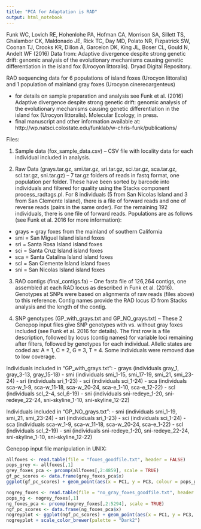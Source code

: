 ```yaml
---
title: "PCA for Adaptation is RAD"
output: html_notebook
---
```


Funk WC, Lovich RE, Hohenlohe PA, Hofman CA, Morrison SA, Sillett TS, Ghalambor CK, Maldonado JE, Rick TC, Day MD, Polato NR, Fizpatrick SW, Coonan TJ, Crooks KR, Dillon A, Garcelon DK, King JL, Boser CL, Gould N, Andelt WF (2016) Data from: Adaptive divergence despite strong genetic drift: genomic analysis of the evolutionary mechanisms causing genetic differentiation in the island fox (Urocyon littoralis). Dryad Digital Repository. 

RAD sequencing data for 6 populations of island foxes (Urocyon littoralis) and 1 population of mainland gray foxes (Urocyon cinereoargenteus)

- for details on sample preparation and analysis see
Funk et al. (2016) Adaptive divergence despite strong genetic drift: genomic analysis of the evolutionary mechanisms causing genetic differentiation in the island fox (Urocyon littoralis).  Molecular Ecology, in press.
- final manuscript and other information available at:
http://wp.natsci.colostate.edu/funklab/w-chris-funk/publications/

Files:

1) Sample data (fox_sample_data.csv)
-- CSV file with locality data for each individual included in analysis.


2) Raw Data (grays.tar.gz, smi.tar.gz, sri.tar.gz, sci.tar.gz, sca.tar.gz, scl.tar.gz, sni.tar.gz)
-- 7 tar.gz folders of reads in fastq format, one population per folder.  These have been sorted by barcode into individuals and filtered for quality using the Stacks component process_radtags.pl.  For 8 individuals (5 from San Nicolas Island and 3 from San Clemente Island), there is a file of forward reads and one of reverse reads (pairs in the same order).  For the remaining 192 individuals, there is one file of forward reads. Populations are as follows (see Funk et al. 2016 for more information):

- grays = gray foxes from the mainland of southern California
- smi = San Miguel Island island foxes
- sri = Santa Rosa Island island foxes
- sci = Santa Cruz Island island foxes
- sca = Santa Catalina Island island foxes
- scl = San Clemente Island island foxes
- sni = San Nicolas Island island foxes


3) RAD contigs (final_contigs.fa)
-- One fasta file of 126,264 contigs, one assembled at each RAD locus as described in Funk et al. (2016).  Genotypes at SNPs were based on alignments of raw reads (files above) to this reference.  Contig names provide the RAD locus ID from Stacks analysis and the length of the contig.


4) SNP genotypes (GP_with_grays.txt and GP_NO_grays.txt)
-- These 2 Genepop input files give SNP genotypes with vs. without gray foxes included (see Funk et al. 2016 for details).  The first row is a file description, followed by locus (contig names) for variable loci remaining after filters, followed by genotypes for each individual. Allelic states are coded as: A = 1, C = 2, G = 3, T = 4. Some individuals were removed due to low coverage.

Individuals included in "GP_with_grays.txt":
- grays (individuals gray_1, gray_3-13, gray_15-18)
- smi (individuals smi_1-15, smi_17-19, smi_21, smi_23-24)
- sri (individuals sri_1-23)
- sci (individuals sci_1-24)
- sca (individuals sca-w_1-9, sca-w_11-18, sca-w_20-24, sca-e_1-10, sca-e_12-22)
- scl (individuals scl_2-4, scl_6-19)
- sni (individuals sni-redeye_1-20, sni-redeye_22-24, sni-skyline_1-10, sni-skyline_12-22)

Individuals included in "GP_NO_grays.txt":
- smi (individuals smi_1-19, smi_21, smi_23-24)
- sri (individuals sri_1-23)
- sci (individuals sci_1-24)
- sca (individuals sca-w_1-9, sca-w_11-18, sca-w_20-24, sca-e_1-22)
- scl (individuals scl_2-19)
- sni (individuals sni-redeye_1-20, sni-redeye_22-24, sni-skyline_1-10, sni-skyline_12-22)


Genepop input file manipulation in UNIX: 








```r
allfoxes <- read.table(file = "foxes_goodfile.txt", header = FALSE)
pops_grey <- allfoxes[,1]
grey_foxes_pca <- prcomp(allfoxes[,2:4859], scale = TRUE)
gf_pc_scores <- data.frame(grey_foxes_pca$x)
ggplot(gf_pc_scores) + geom_point(aes(x = PC1, y = PC3, colour = pops_grey)) + coord_equal() 
```

```r
nogrey_foxes <- read.table(file = "no_gray_foxes_goodfile.txt", header = FALSE)
pops_ng <- nogrey_foxes[,1]
ng_foxes_pca <- prcomp(nogrey_foxes[,2:5294], scale = TRUE)
ngf_pc_scores <- data.frame(ng_foxes_pca$x)
nogreyplot <- ggplot(ngf_pc_scores) + geom_point(aes(x = PC1, y = PC3, colour = pops_ng)) + coord_equal()
nogreyplot + scale_color_brewer(palette = "Dark2")
```

